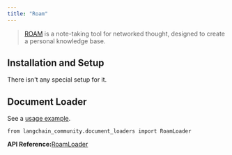 ```yaml
---
title: "Roam"
---
```


> [ROAM](https://roamresearch.com/) is a note-taking tool for networked thought, designed to create a personal knowledge base.

## Installation and Setup

There isn't any special setup for it.

## Document Loader

See a [usage example](/src/oss/integrations/document_loaders/roam).

```
from langchain_community.document_loaders import RoamLoader
```

**API Reference:**[RoamLoader](https://python.langchain.com/api_reference/community/document_loaders/langchain_community.document_loaders.roam.RoamLoader.html)
